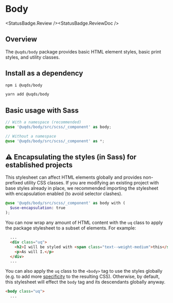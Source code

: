 
<Meta title="Components/Body/Body" />

# Body
<StatusBadge.Review /><StatusBadge.ReviewDoc />

## Overview

The `@uqds/body` package provides basic HTML element styles, basic print styles, and utility
classes.

## Install as a dependency

```bash
npm i @uqds/body
```

```bash
yarn add @uqds/body
```

## Basic usage with Sass

```scss
// With a namespace (recommended)
@use '@uqds/body/src/scss/_component' as body;

// Without a namespace
@use '@uqds/body/src/scss/_component' as *;
```

## ⚠️ Encapsulating the styles (in Sass) for established projects

This stylesheet can affect HTML elements globally and provides non-prefixed
utility CSS classes. If you are modifying an existing project with base styles
already in place, we recommended importing the stylesheet with encapsulation
enabled (to avoid selector clashes).

```scss
@use '@uqds/body/src/scss/_component' as body with (
  $use-encapsulation: true
);
```

You can now wrap any amount of HTML content with the `uq` class to apply the
package stylesheet to a subset of elements. For example:

```html
  ...
  <div class="uq">
    <h2>I will be styled with <span class="text--weight-medium">this</span> stylesheet.</h2>
    <p>As will I.</p>
  </div>
  ...
```

You can also apply the `uq` class to the `<body>` tag to use the styles globally
(e.g. to add more [specificity](https://developer.mozilla.org/en-US/docs/Web/CSS/Specificity)
to the resulting CSS). Otherwise, by default, this stylesheet will effect the
`body` tag and its descendants globally anyway.

```html
<body class="uq">
  ...
```
